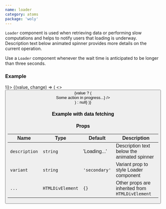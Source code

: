 ```yaml
---
name: loader
category: atoms
package: 'woly'
---
```



`Loader` component is used when retrieving data or performing slow computations and helps to notify users that loading is underway.
Description text below animated spinner provides more details on the current operation.

Use a `Loader` component whenever the wait time is anticipated to be longer than three seconds.

### Example

<Playground>
  <State initial={false} change={(i) => !i}>
    {(value, change) => (
      <>
        <Button text="Toggle loader" onClick={change} />
        {value ? (
          <div style={{ width: 300 }}>
            <Loader description={<Text type="S">Some action in progress...</Text>} />
          </div>
        ) : null}
      </>
    )}
  </State>
</Playground>

### Example with data fetching

<Playground>
  <ExampleDataFetching />
</Playground>

### Props

| Name          | Type             | Default       | Description                                     |
| ------------- | ---------------- | ------------- | ----------------------------------------------- |
| `description` | `string`         | 'Loading...'  | Description text below the animated spinner     |
| `variant`     | `string`         | `'secondary'` | Variant prop to style Loader component          |
| `...`         | `HTMLDivElement` | `{}`          | Other props are inherited from `HTMLDivElement` |

